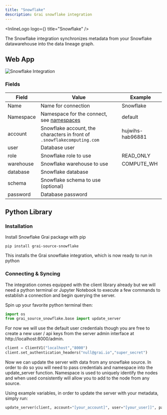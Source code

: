 ```yaml
---
title: "Snowflake"
description: Grai snowflake integration
---
```



<InlineLogo logo={<SnowflakeLogoIcon />} title="Snowflake" />

The Snowflake integration synchronizes metadata from your Snowflake datawarehouse into the data lineage graph.

## Web App

<Image
  src="/images/docs/core/integrations/snowflake.png"
  height={600}
  width={1200}
  alt="Snowflake Integration"
/>

### Fields

| Field     | Value                                                                   | Example          |
| --------- | ----------------------------------------------------------------------- | ---------------- |
| Name      | Name for connection                                                     | Snowflake        |
| Namespace | Namespace for the connect, see [namespaces](/concepts/namespace)   | default          |
| account   | Snowflake account, the characters in front of `.snowflakecomputing.com` | hujwihs-hab96881 |
| user      | Database user                                                           |                  |
| role      | Snowflake role to use                                                   | READ_ONLY        |
| warehouse | Snowflake warehouse to use                                              | COMPUTE_WH       |
| database  | Snowflake database                                                      |                  |
| schema    | Snowflake schema to use (optional)                                      |                  |
| password  | Database password                                                       |                  |

## Python Library

### Installation

Install Snowflake Grai package with pip

```shell copy
pip install grai-source-snowflake
```

This installs the Grai snowflake integration, which is now ready to run in python

### Connecting & Syncing

The integration comes equipped with the client library already but we will need a python terminal or Jupyter Notebook to execute a few commands to establish a connection and begin querying the server.

Spin up your favorite python terminal then:

```python copy
import os
from grai_source_snowflake.base import update_server
```

For now we will use the default user credentials though you are free to create a new user / api keys from the server admin interface at http://localhost:8000/admin.

```python copy
client = ClientV1("localhost","8000")
client.set_authentication_headers("null@grai.io","super_secret")
```

Now we can update the server with data from any snowflake source. In order to do so you will need to pass credentials and namespace into the update_server function. Namespace is used to uniquely identify the nodes and when used consistently will allow you to add to the node from any source.

Using example variables, in order to update the server with your metadata, simply run:

```python copy
update_server(client, account="[your_account]", user="[your_user]]", password="[your_password]", role="[your_role]", warehouse="COMPUTE_WH", database="GRAI", schema="JAFFLE_SHOP", namespace="test")

```
